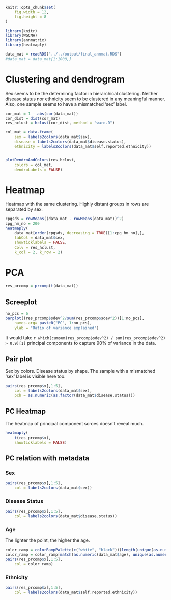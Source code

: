 ```r
knitr::opts_chunk$set(
	fig.width = 12,
	fig.height = 8
)
```

```r
library(knitr)
library(WGCNA)
library(annmatrix)
library(heatmaply)
```

```r
data_mat = readRDS("../../output/final_annmat.RDS")
#data_mat = data_mat[1:1000,]
```

# Clustering and dendrogram

Sex seems to be the determinng factor in hierarchical clustering.
Neither disease status nor ethnicity seem to be clustered in any meaningful manner.
Also, one sample seems to have a mismatched 'sex' label.

```r
cor_mat = 1 - abs(cor(data_mat))
cor_dist = dist(cor_mat)
res_hclust = hclust(cor_dist, method = "ward.D")

col_mat = data.frame(
	sex = labels2colors(data_mat$sex),
	disease = labels2colors(data_mat$disease.status),
	ethnicity = labels2colors(data_mat$self.reported.ethnicity))


plotDendroAndColors(res_hclust,
	colors = col_mat,
	dendroLabels = FALSE)
```

# Heatmap

Heatmap with the same clustering. Highly distant groups in rows are separated by sex.

```r
cpgsds = rowMeans((data_mat - rowMeans(data_mat))^2)
cpg_hm_no = 200
heatmaply(
	data_mat[order(cpgsds, decreasing = TRUE)[1:cpg_hm_no],],
	labCol = data_mat$sex,
	showticklabels = FALSE,
	Colv = res_hclust,
	k_col = 2, k_row = 2)
```

# PCA

```r
res_prcomp = prcomp(t(data_mat))
```

## Screeplot

```r
no_pcs = 6
barplot((res_prcomp$sdev^2/sum(res_prcomp$sdev^2))[1:no_pcs],
	names.arg= paste0("PC", 1:no_pcs),
	ylab = "Ratio of variance explained")
```

It would take 
`r which(cumsum(res_prcomp$sdev^2) / sum(res_prcomp$sdev^2) > 0.9)[1]`
principal components to capture 90% of variance in the data.

## Pair plot

Sex by colors.
Disease status by shape.
The sample with a mismatched 'sex' label is visible here too.

```r
pairs(res_prcomp$x[,1:5],
	col = labels2colors(data_mat$sex),
	pch = as.numeric(as.factor(data_mat$disease.status)))
```

## PC Heatmap

The heatmap of principal component scroes doesn't reveal much.

```r
heatmaply(
	t(res_prcomp$x),
	showticklabels = FALSE)
```

## PC relation with metadata {.tabset}

### Sex

```r
pairs(res_prcomp$x[,1:5],
	col = labels2colors(data_mat$sex))
```

### Disease Status

```r
pairs(res_prcomp$x[,1:5],
	col = labels2colors(data_mat$disease.status))
```

### Age

The lighter the point, the higher the age.

```r
color_ramp = colorRampPalette(c("white", "black"))(length(unique(as.numeric(data_mat$age))))
color_ramp = color_ramp[match(as.numeric(data_mat$age), unique(as.numeric(data_mat$age)))]
pairs(res_prcomp$x[,1:5],
	col = color_ramp)
```

### Ethnicity

```r
pairs(res_prcomp$x[,1:5],
	col = labels2colors(data_mat$self.reported.ethnicity))
```
